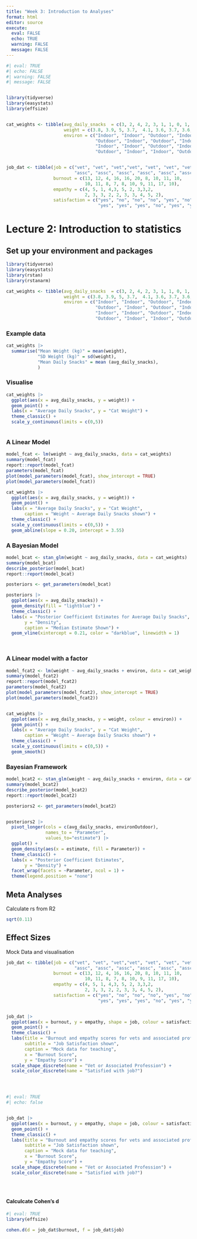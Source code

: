 ```yaml
---
title: "Week 3: Introduction to Analyses"
format: html
editor: source
execute: 
  eval: FALSE
  echo: TRUE
  warning: FALSE
  message: FALSE
---
```


```r
#| eval: TRUE
#| echo: FALSE
#| warning: FALSE
#| message: FALSE


library(tidyverse)
library(easystats)
library(effsize)


cat_weights <- tibble(avg_daily_snacks  = c(3, 2, 4, 2, 3, 1, 1, 0, 1, 0, 2, 3, 1, 2, 1, 3),
                      weight = c(3.8, 3.9, 5, 3.7,  4.1, 3.6, 3.7, 3.6, 3.8, 4.1, 4.3, 3.9, 3.7, 3.8, 3.5, 4.3),
                      environ = c("Indoor", "Indoor", "Outdoor", "Indoor",
                                  "Outdoor", "Indoor", "Outdoor", "Indoor",
                                  "Indoor", "Indoor", "Outdoor", "Indoor",
                                  "Outdoor", "Indoor", "Indoor", "Outdoor"))


job_dat <- tibble(job = c("vet", "vet", "vet","vet", "vet", "vet", "vet", "vet", "vet", "vet",
                          "assc", "assc", "assc", "assc", "assc", "assc", "assc", "assc", "assc", "assc"),
                  burnout = c(13, 12, 4, 16, 16, 20, 8, 10, 11, 10,
                              10, 11, 8, 7, 8, 10, 9, 11, 17, 10),
                  empathy = c(4, 5, 1, 4,3, 5, 2, 3,3,2,
                              2, 3, 3, 2, 2, 3, 3, 4, 5, 2),
                  satisfaction = c("yes", "no", "no", "no", "yes", "no", "yes", "no", "yes", "yes",
                                   "yes", "yes", "yes", "no", "yes", "yes", "yes","no", "yes", "yes"))

```



# Lecture 2: Introduction to statistics {.unnumbered}

## Set up your environment and packages {.unnumbered}

```r
library(tidyverse)
library(easystats)
library(rstan)
library(rstanarm)

cat_weights <- tibble(avg_daily_snacks  = c(3, 2, 4, 2, 3, 1, 1, 0, 1, 0, 2, 3, 1, 2, 1, 3),
                      weight = c(3.8, 3.9, 5, 3.7,  4.1, 3.6, 3.7, 3.6, 3.8, 4.1, 4.3, 3.9, 3.7, 3.8, 3.5, 4.3),
                      environ = c("Indoor", "Indoor", "Outdoor", "Indoor",
                                  "Outdoor", "Indoor", "Outdoor", "Indoor",
                                  "Indoor", "Indoor", "Outdoor", "Indoor",
                                  "Outdoor", "Indoor", "Indoor", "Outdoor"))

```


### Example data

```r

cat_weights |> 
  summarise("Mean Weight (kg)" = mean(weight),
            "SD Weight (kg)" = sd(weight),
            "Mean Daily Snacks" = mean (avg_daily_snacks),
            )

```


### Visualise


```r



cat_weights |> 
  ggplot(aes(x = avg_daily_snacks, y = weight)) +
  geom_point() +
  labs(x = "Average Daily Snacks", y = "Cat Weight") +
  theme_classic() +
  scale_y_continuous(limits = c(0,5))



```


### A Linear Model

```r


model_fcat <- lm(weight ~ avg_daily_snacks, data = cat_weights)
summary(model_fcat)
report::report(model_fcat)
parameters(model_fcat) 
plot(model_parameters(model_fcat), show_intercept = TRUE)
plot(model_parameters(model_fcat))

cat_weights |> 
  ggplot(aes(x = avg_daily_snacks, y = weight)) +
  geom_point() +
  labs(x = "Average Daily Snacks", y = "Cat Weight",
       caption = "Weight ~ Average Daily Snacks shown") +
  theme_classic() +
  scale_y_continuous(limits = c(0,5)) +
  geom_abline(slope = 0.20, intercept = 3.55)


```


### A Bayesian Model

```r

model_bcat <- stan_glm(weight ~ avg_daily_snacks, data = cat_weights)
summary(model_bcat)
describe_posterior(model_bcat)
report::report(model_bcat)

posteriors <- get_parameters(model_bcat)

posteriors |> 
  ggplot(aes(x = avg_daily_snacks)) +
  geom_density(fill = "lightblue") +
  theme_classic() +
  labs(x = "Posterior Coefficient Estimates for Average Daily Snacks",
       y = "Density",
       caption = "Median Estimate Shown") +
  geom_vline(xintercept = 0.21, color = "darkblue", linewidth = 1)




```



### A Linear model with a factor


```r


model_fcat2 <- lm(weight ~ avg_daily_snacks + environ, data = cat_weights)
summary(model_fcat2)
report::report(model_fcat2)
parameters(model_fcat2)
plot(model_parameters(model_fcat2), show_intercept = TRUE)
plot(model_parameters(model_fcat2))


cat_weights |> 
  ggplot(aes(x = avg_daily_snacks, y = weight, colour = environ)) +
  geom_point() +
  labs(x = "Average Daily Snacks", y = "Cat Weight",
       caption = "Weight ~ Average Daily Snacks shown") +
  theme_classic() +
  scale_y_continuous(limits = c(0,5)) +
  geom_smooth()

```



### Bayesian Framework


```r


model_bcat2 <- stan_glm(weight ~ avg_daily_snacks + environ, data = cat_weights)
summary(model_bcat2)
describe_posterior(model_bcat2) 
report::report(model_bcat2)

posteriors2 <- get_parameters(model_bcat2)


posteriors2 |> 
  pivot_longer(cols = c(avg_daily_snacks, environOutdoor),
               names_to = "Parameter",
               values_to="estimate") |> 
  ggplot() +
  geom_density(aes(x = estimate, fill = Parameter)) +
  theme_classic() +
  labs(x = "Posterior Coefficient Estimates",
       y = "Density") +
  facet_wrap(facets = ~Parameter, ncol = 1) +
  theme(legend.position = "none")


```


## Meta Analyses

Calculate rs from R2

```r

sqrt(0.11)


```



## Effect Sizes


Mock Data and visualisation


```r
job_dat <- tibble(job = c("vet", "vet", "vet","vet", "vet", "vet", "vet", "vet", "vet", "vet",
                          "assc", "assc", "assc", "assc", "assc", "assc", "assc", "assc", "assc", "assc"),
                  burnout = c(13, 12, 4, 16, 16, 20, 8, 10, 11, 10,
                              10, 11, 8, 7, 8, 10, 9, 11, 17, 10),
                  empathy = c(4, 5, 1, 4,3, 5, 2, 3,3,2,
                              2, 3, 3, 2, 2, 3, 3, 4, 5, 2),
                  satisfaction = c("yes", "no", "no", "no", "yes", "no", "yes", "no", "yes", "yes",
                                   "yes", "yes", "yes", "no", "yes", "yes", "yes","no", "yes", "yes"))


job_dat |> 
  ggplot(aes(x = burnout, y = empathy, shape = job, colour = satisfaction)) +
  geom_point() +
  theme_classic() +
  labs(title = "Burnout and empathy scores for vets and associated professions",
       subtitle = "Job Satisfaction shown",
       caption = "Mock data for teaching",
       x = "Burnout Score",
       y = "Empathy Score") +
  scale_shape_discrete(name = "Vet or Associated Profession") +
  scale_color_discrete(name = "Satisfied with job?") 





```

```r
#| eval: TRUE
#| echo: false


job_dat |> 
  ggplot(aes(x = burnout, y = empathy, shape = job, colour = satisfaction)) +
  geom_point() +
  theme_classic() +
  labs(title = "Burnout and empathy scores for vets and associated professions",
       subtitle = "Job Satisfaction shown",
       caption = "Mock data for teaching",
       x = "Burnout Score",
       y = "Empathy Score") +
  scale_shape_discrete(name = "Vet or Associated Profession") +
  scale_color_discrete(name = "Satisfied with job?") 





```


#### Calculcate Cohen's d

```r
#| eval: TRUE
library(effsize)

cohen.d(d = job_dat$burnout, f = job_dat$job)

```